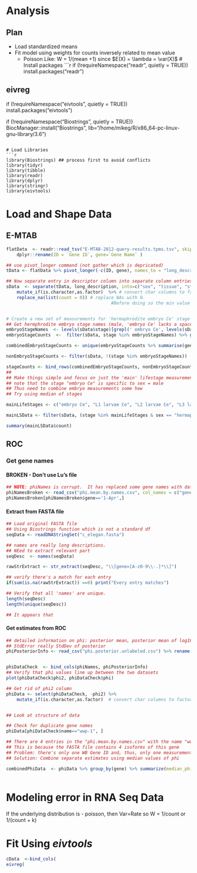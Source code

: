 # Analysis
## Plan
- Load standardized means
- Fit model using weights for counts inversely related to mean value 
	- Poisson Like: W = 1/(mean +1) since $E(X) = \lambda = \var(X)$
# Install packages
```r
if (!requireNamespace("readr", quietly = TRUE))
    install.packages("readr")

## eivreg
if (!requireNamespace("eivtools", quietly = TRUE))
    install.packages("eivtools")

if (!requireNamespace("Biostrings", quietly = TRUE))
    BiocManager::install("Biostrings", lib="/home/mikeg/R/x86_64-pc-linux-gnu-library/3.6")



```

# Load Libraries
```r
library(Biostrings) ## process first to avoid conflicts
library(tidyr)
library(tibble)
library(readr)
library(dplyr)
library(stringr)
library(eivtools)

```

# Load and Shape Data

## E-MTAB
```r
flatData  <- readr::read_tsv("E-MTAB-2812-query-results.tpms.tsv", skip=4) %>%
    dplyr::rename(ID = `Gene ID`, gene=`Gene Name` )

## use pivot_longer command (not gather which is depricated)
tData <- flatData %>% pivot_longer(-c(ID, gene), names_to = "long_description", values_to = "count")

## Now separate entry in descriptor column into separate column entries and filter out tissue specific data
sData  <- separate(tData, long_description, into=c("sex", "tissue", "stage"), sep=", ") %>% filter(tissue=="organism") %>%
    mutate_if(is.character,as.factor)  %>% # convert char columns to factors
    replace_na(list(count = 0)) # replace NAs with 0.
                                        #Before doing so the min value in the tibble was 0.1


# Create a new set of measurements for 'hermaphrodite embryo Ce' stage
## Get hermphrodite embryo stage names (male, 'embryo Ce' lacks a space at the start)
embryoStageNames  <- levels(sData$stage)[grepl(' embryo Ce', levels(sData$stage) )]
embryoStageCounts  <-  filter(sData, stage %in% embryoStageNames) %>% group_by(ID)

combinedEmbryoStageCounts <- unique(embryoStageCounts %>% summarise(gene, sex, tissue, stage=as.factor("embryo Ce"), median=median(count)))

nonEmbryoStageCounts <- filter(sData, !(stage %in% embryoStageNames)) 

stageCounts <- bind_rows(combinedEmbryoStageCounts, nonEmbryoStageCounts)
## 
## Make things simple and focus on just the 'main' lifestage measurements
## note that the stage "embryo Ce" is specific to sex = male
## Thus need to combine embryo measurements some how
## Try using median of stages

mainLifeStages <- c("embryo Ce", "L1 larvae Ce", "L2 larvae Ce", "L3 larvae Ce", "L4 larvae Ce", "adult Ce", "dauer larvae Ce", "post dauer stage Ce")

mainLSData <- filter(sData, (stage %in% mainLifeStages & sex == "hermaphrodite")) 

summary(mainLSData$count)

```

## ROC 

### Get gene names

#### BROKEN - Don't use Lu's file
```r

## NOTE: phiNames is corrupt.  It has replaced some gene names with date formats (e.g. apr-1 has been converted to 1-Apr
phiNamesBroken <- read_csv("phi.mean.by.names.csv", col_names = c("gene","phi2") )
phiNamesBroken[phiNamesBroken$gene=='1-Apr',]

```

#### Extract from FASTA file
```r
## Load original FASTA file
## Using Biostrings function which is not a standard df
seqData <- readDNAStringSet("c_elegan.fasta")

## names are really long descriptions.
## NEed to extract relevant part
seqDesc  <- names(seqData)

rawStrExtract <- str_extract(seqDesc, "\\[gene=[A-z0-9\\-.]*\\]")

## verify there's a match for each entry
if(sum(is.na(rawStrExtract)) ==0) print("Every entry matches")

## Verify that all 'names' are unique.
length(seqDesc)
length(unique(seqDesc))

## It appears that
```

#### Get estimates from ROC
```r
## detailed information on phi: posterior mean, posterior mean of log10(phi), etc
## StdError really StdDev of posterior
phiPosteriorInfo <- read_csv("phi.posterior.unlabeled.csv") %>% rename(phi = PHI, logPhi = log10.PHI, sd = Std.Error, logSd = log10.Std.Error)


phiDataCheck  <- bind_cols(phiNames, phiPosteriorInfo)
## Verify that phi values line up between the two datasets
plot(phiDataCheck$phi2, phiDataCheck$phi)

## Get rid of phi2 column
phiData <- select(phiDataCheck, -phi2) %>%
    mutate_if(is.character,as.factor)  # convert char columns to factors


## Look at structure of data

## Check for duplicate gene names
phiData[phiDataCheck$name=="wwp-1", ]

## There are 4 entries in the "phi.mean.by.names.csv" with the name "wwp-1" 
## This is because the FASTA file contains 4 isoforms of this gene
## Problem: there's only one WB Gene ID and, thus, only one measurement.
## Solution: Combine separate estimates using median values of phi

combinedPhiData  <- phiData %>% group_by(gene) %>% summarize(median_phi = median(phi), sd_phi = median(sd), isoforms = length(phi) )



```


# Modeling error in RNA Seq Data
If the underlying distribution is 
	- poisson, then Var=Rate so W = 1/count or 1/(count + k)
	
# Fit Using *eivtools* 
```r

cData  <-bind_cols(  
eivreg(

```
